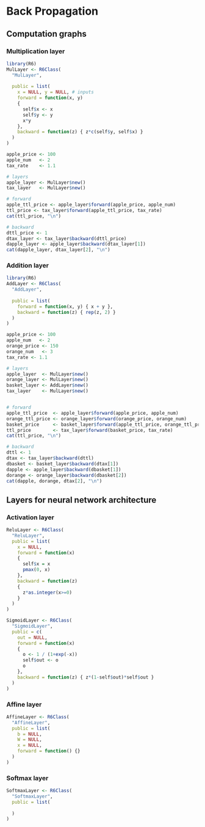 # Back Propagation


## Computation graphs


### Multiplication layer
```r
library(R6)
MulLayer <- R6Class(
  "MulLayer",
  
  public = list(
    x = NULL, y = NULL, # inputs
    forward = function(x, y)
    {
      self$x <- x
      self$y <- y
      x*y
    },
    backward = function(z) { z*c(self$y, self$x) }
  )
)
```


```r
apple_price <- 100
apple_num   <- 2
tax_rate    <- 1.1

# layers
apple_layer <- MulLayer$new()
tax_layer   <- MulLayer$new()

# forward
apple_ttl_price <- apple_layer$forward(apple_price, apple_num)
ttl_price <- tax_layer$forward(apple_ttl_price, tax_rate)
cat(ttl_price, "\n")

# backward
dttl_price <- 1
dtax_layer <- tax_layer$backward(dttl_price)
dapple_layer <- apple_layer$backward(dtax_layer[1])
cat(dapple_layer, dtax_layer[2], "\n")
```

### Addition layer

```r
library(R6)
AddLayer <- R6Class(
  "AddLayer",
  
  public = list(
    forward = function(x, y) { x + y },
    backward = function(z) { rep(z, 2) }
  )
)
```

```r
apple_price <- 100
apple_num   <- 2
orange_price <- 150
orange_num   <- 3
tax_rate <- 1.1

# layers
apple_layer  <- MulLayer$new()
orange_layer <- MulLayer$new()
basket_layer <- AddLayer$new()
tax_layer    <- MulLayer$new()


# forward
apple_ttl_price  <- apple_layer$forward(apple_price, apple_num)
orange_ttl_price <- orange_layer$forward(orange_price, orange_num)
basket_price     <- basket_layer$forward(apple_ttl_price, orange_ttl_price)
ttl_price        <- tax_layer$forward(basket_price, tax_rate)
cat(ttl_price, "\n")

# backward
dttl <- 1
dtax <- tax_layer$backward(dttl)
dbasket <- basket_layer$backward(dtax[1])
dapple <- apple_layer$backward(dbasket[1])
dorange <- orange_layer$backward(dbasket[2])
cat(dapple, dorange, dtax[2], "\n")
```




## Layers for neural network architecture

### Activation layer


```r
ReluLayer <- R6Class(
  "ReluLayer",
  public = list(
    x = NULL,
    forward = function(x)
    {
      self$x = x
      pmax(0, x)
    },
    backward = function(z)
    {
      z*as.integer(x>=0)
    }
  )
)

SigmoidLayer <- R6Class(
  "SigmoidLayer",
  public = c(
    out = NULL,
    forward = function(x) 
    {
      o <- 1 / (1+exp(-x)) 
      self$out <- o
      o
    },
    backward = function(z) { z*(1-self$out)*self$out }
  )
)
```

### Affine layer
```r
AffineLayer <- R6Class(
  "AffineLayer",
  public = list(
    b = NULL,
    W = NULL,
    x = NULL,
    forward = function() {}
  )
)
```


### Softmax layer
```r
SoftmaxLayer <- R6Class(
  "SoftmaxLayer",
  public = list(
    
  )
)
```


